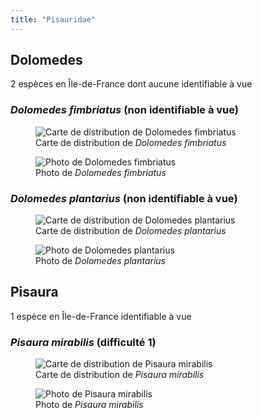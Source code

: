 ```yaml
---
title: "Pisauridae"
---
```




## Dolomedes

2 espèces en Île-de-France dont aucune identifiable à vue



### *Dolomedes fimbriatus* (non identifiable à vue)

![Carte de distribution de *Dolomedes fimbriatus*](https://asfra.fr/Site/User_pages/Atlas/LR_ASFRA_Pisauridae_Dolomedes%20fimbriatus_2022-03-10.jpeg)

![Photo de *Dolomedes fimbriatus*](chemin/vers/photo.jpg)



### *Dolomedes plantarius* (non identifiable à vue)

![Carte de distribution de *Dolomedes plantarius*](https://asfra.fr/Site/User_pages/Atlas/LR_ASFRA_Pisauridae_Dolomedes%20plantarius_2022-03-10.jpeg)

![Photo de *Dolomedes plantarius*](chemin/vers/photo.jpg)



## Pisaura

1 espèce en Île-de-France identifiable à vue



### *Pisaura mirabilis* (difficulté 1)

![Carte de distribution de *Pisaura mirabilis*](https://asfra.fr/Site/User_pages/Atlas/LR_ASFRA_Pisauridae_Pisaura%20mirabilis_2022-03-10.jpeg)

![Photo de *Pisaura mirabilis*](chemin/vers/photo.jpg)



